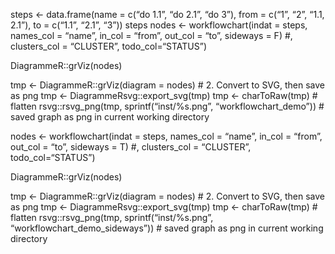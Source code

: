 steps <- data.frame(name = c("do 1.1", "do 2.1", "do 3"), from = c("1", "2", "1.1, 2.1"), to = c("1.1", "2.1", "3"))
steps
nodes <- workflowchart(indat = steps, names_col = "name", in_col = "from", out_col = "to", sideways = F)
                       #, clusters_col = "CLUSTER", todo_col="STATUS")

DiagrammeR::grViz(nodes)

tmp <- DiagrammeR::grViz(diagram = nodes)
# 2. Convert to SVG, then save as png
tmp <- DiagrammeRsvg::export_svg(tmp)
tmp <- charToRaw(tmp) # flatten
rsvg::rsvg_png(tmp, sprintf("inst/%s.png", "workflowchart_demo")) # saved graph as png in current working directory


nodes <- workflowchart(indat = steps, names_col = "name", in_col = "from", out_col = "to", sideways = T)
                       #, clusters_col = "CLUSTER", todo_col="STATUS")

DiagrammeR::grViz(nodes)

tmp <- DiagrammeR::grViz(diagram = nodes)
# 2. Convert to SVG, then save as png
tmp <- DiagrammeRsvg::export_svg(tmp)
tmp <- charToRaw(tmp) # flatten
rsvg::rsvg_png(tmp, sprintf("inst/%s.png", "workflowchart_demo_sideways")) # saved graph as png in current working directory


